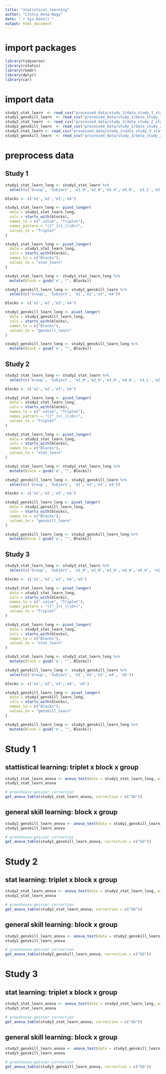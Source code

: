 ---
title: "statistical_learning"
author: "Cintia Anna Nagy"
date: "`r Sys.Date()`"
output: html_document
---

# import packages

```{r message = FALSE}
library(tidyverse)
library(rstatix)
library(readr)
library(dplyr)
library(car)
```

# import data

```{r message = FALSE}
study1_stat_learn  <- read_csv("processed_data/study_1/data_study_1_statistical_learning.csv")
study1_genskill_learn  <- read_csv("processed_data/study_1/data_study_1_general_skill_learning.csv")
study2_stat_learn  <- read_csv("processed_data/study_2/data_study_2_statistical_learning.csv")
study2_genskill_learn  <- read_csv("processed_data/study_2/data_study_2_general_skill_learning.csv")
study3_stat_learn <- read_csv("processed_data/study_3/data_study_3_statistical_learning.csv")
study3_genskill_learn  <- read_csv("processed_data/study_3/data_study_3_general_skill_learning.csv")
```

# preprocess data
## Study 1

```{r}
study1_stat_learn_long <- study1_stat_learn %>% 
  select(c('Group', 'Subject', 'e1_H','e2_H','e3_H','e4_H', 'e1_L','e2_L','e3_L','e4_L'))

blocks <- c('e1','e2','e3','e4')

study1_stat_learn_long <- pivot_longer(
  data = study1_stat_learn_long,
  cols = starts_with(blocks),
  names_to = c(".value", "Triplet"),
  names_pattern = "([^_]+)_(\\D+)",
  values_to = "Triplet"
)

study1_stat_learn_long <- pivot_longer(
  data = study1_stat_learn_long,
  cols = starts_with(blocks),
  names_to = c("Blocks"),
  values_to = "stat_learn"
)

study1_stat_learn_long <- study1_stat_learn_long %>% 
  mutate(Block = gsub('e', "", Blocks))
```

```{r}
study1_genskill_learn_long <- study1_genskill_learn %>% 
  select(c('Group', 'Subject', 'e1','e2','e3','e4'))

blocks <- c('e1','e2','e3','e4')

study1_genskill_learn_long <- pivot_longer(
  data = study1_genskill_learn_long,
  cols = starts_with(blocks),
  names_to = c("Blocks"),
  values_to = "genskill_learn"
)

study1_genskill_learn_long <- study1_genskill_learn_long %>% 
  mutate(Block = gsub('e', "", Blocks))
```

## Study 2

```{r}
study2_stat_learn_long <- study2_stat_learn %>% 
  select(c('Group', 'Subject', 'e1_H','e2_H','e3_H','e4_H', 'e1_L','e2_L','e3_L','e4_L'))

blocks <- c('e1','e2','e3','e4')

study2_stat_learn_long <- pivot_longer(
  data = study2_stat_learn_long,
  cols = starts_with(blocks),
  names_to = c(".value", "Triplet"),
  names_pattern = "([^_]+)_(\\D+)",
  values_to = "Triplet"
)

study2_stat_learn_long <- pivot_longer(
  data = study2_stat_learn_long,
  cols = starts_with(blocks),
  names_to = c("Blocks"),
  values_to = "stat_learn"
)

study2_stat_learn_long <- study2_stat_learn_long %>% 
  mutate(Block = gsub('e', "", Blocks))
```

```{r}
study2_genskill_learn_long <- study2_genskill_learn %>% 
  select(c('Group', 'Subject', 'e1','e2','e3','e4'))

blocks <- c('e1','e2','e3','e4')

study2_genskill_learn_long <- pivot_longer(
  data = study2_genskill_learn_long,
  cols = starts_with(blocks),
  names_to = c("Blocks"),
  values_to = "genskill_learn"
)

study2_genskill_learn_long <- study2_genskill_learn_long %>% 
  mutate(Block = gsub('e', "", Blocks))
```

## Study 3

```{r}
study3_stat_learn_long <- study3_stat_learn %>% 
  select(c('Group', 'Subject', 'e1_H','e2_H','e3_H','e4_H','e5_H', 'e1_L','e2_L','e3_L','e4_L','e5_L'))

blocks <- c('e1','e2','e3','e4','e5')

study3_stat_learn_long <- pivot_longer(
  data = study3_stat_learn_long,
  cols = starts_with(blocks),
  names_to = c(".value", "Triplet"),
  names_pattern = "([^_]+)_(\\D+)",
  values_to = "Triplet"
)

study3_stat_learn_long <- pivot_longer(
  data = study3_stat_learn_long,
  cols = starts_with(blocks),
  names_to = c("Blocks"),
  values_to = "stat_learn"
)

study3_stat_learn_long <- study3_stat_learn_long %>% 
  mutate(Block = gsub('e', "", Blocks))
```

```{r}
study3_genskill_learn_long <- study3_genskill_learn %>% 
  select(c('Group', 'Subject', 'e1','e2','e3','e4', 'e5'))

blocks <- c('e1','e2','e3','e4', 'e5')

study3_genskill_learn_long <- pivot_longer(
  data = study3_genskill_learn_long,
  cols = starts_with(blocks),
  names_to = c("Blocks"),
  values_to = "genskill_learn"
)

study3_genskill_learn_long <- study3_genskill_learn_long %>% 
  mutate(Block = gsub('e', "", Blocks))
```

# Study 1
## stattistical learning: triplet x block x group

```{r}
study1_stat_learn_anova <- anova_test(data = study1_stat_learn_long, wid = "Subject", dv = "stat_learn", between = "Group", within = c("Triplet", "Block"), effect.size = "pes")
study1_stat_learn_anova
```

```{r}
# greenhouse-geisser correction
get_anova_table(study1_stat_learn_anova, correction = c("GG"))
```

## general skill learning: block x group

```{r}
study1_genskill_learn_anova <- anova_test(data = study1_genskill_learn_long, wid = "Subject", dv = "genskill_learn", between = "Group", within = c("Block"), effect.size = "pes")
study1_genskill_learn_anova
```

```{r}
# greenhouse-geisser correction
get_anova_table(study1_genskill_learn_anova, correction = c("GG"))
```

# Study 2
## stat learning: triplet x block x group

```{r}
study2_stat_learn_anova <- anova_test(data = study2_stat_learn_long, wid = "Subject", dv = "stat_learn", between = "Group", within = c("Triplet", "Block"), effect.size = "pes")
study2_stat_learn_anova
```

```{r}
# greenhouse-geisser correction
get_anova_table(study2_stat_learn_anova, correction = c("GG"))
```
## general skill learning: block x group

```{r}
study2_genskill_learn_anova <- anova_test(data = study2_genskill_learn_long, wid = "Subject", dv = "genskill_learn", between = "Group", within = c("Block"), effect.size = "pes")
study2_genskill_learn_anova
```

```{r}
# greenhouse-geisser correction
get_anova_table(study2_genskill_learn_anova, correction = c("GG"))
```

# Study 3
## stat learning: triplet x block x group

```{r}
study3_stat_learn_anova <- anova_test(data = study3_stat_learn_long, wid = "Subject", dv = "stat_learn", between = "Group", within = c("Triplet", "Block"), effect.size = "pes")
study3_stat_learn_anova
```

```{r}
# greenhouse-geisser correction
get_anova_table(study3_stat_learn_anova, correction = c("GG"))
```

## general skill learning: block x group

```{r}
study3_genskill_learn_anova <- anova_test(data = study3_genskill_learn_long, wid = "Subject", dv = "genskill_learn", between = "Group", within = c("Block"), effect.size = "pes")
study3_genskill_learn_anova
```

```{r}
# greenhouse-geisser correction
get_anova_table(study3_genskill_learn_anova, correction = c("GG"))
```